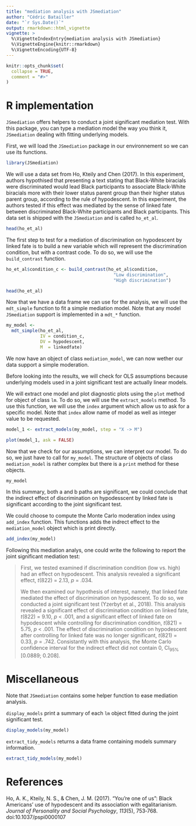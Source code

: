 ```yaml
---
title: "mediation analysis with JSmediation"
author: "Cédric Batailler"
date: "`r Sys.Date()`"
output: rmarkdown::html_vignette
vignette: >
  %\VignetteIndexEntry{mediation analysis with JSmediation}
  %\VignetteEngine{knitr::rmarkdown}
  %\VignetteEncoding{UTF-8}
---
```


```r
knitr::opts_chunk$set(
  collapse = TRUE,
  comment = "#>"
)
```

# R implementation

`JSmediation` offers helpers to conduct a joint significant mediation test. 
With this package, you can type a mediation model the way you think it, 
`JSmediation` dealing with fitting underlying models.

First, we will load the `JSmediation` package in our environnement so we can use
its functions.

```r
library(JSmediation)
```

We will use a data set from Ho, Kteily and Chen (2017). In this experiment, 
authors hypothised that presenting a text stating that Black-White biracials 
were discriminated would lead Black participants to associate Black-White 
biracials more with their lower status parent group than their higher status 
parent group, according to the rule of hypodescent. In this experiment, the 
authors tested if this effect was mediated by the sense of linked fate between 
discriminated Black-White participants and Black participants. This data set 
is shipped with the `JSmediation` and is called `ho_et_al`.

```r
head(ho_et_al)
```

The first step to test for a mediation of discrimination on hypodescent by 
linked fate is to build a new variable which will represent the discrimination
condition, but with a contrast code. To do so, we will use the `build_contrast` 
function.

```r
ho_et_al$condition_c <- build_contrast(ho_et_al$condition,
                                         "Low discrimination",
                                         "High discrimination")

head(ho_et_al)
```

Now that we have a data frame we can use for the analysis, we will use the 
`mdt_simple` function to fit a simple mediation model. Note that any model 
`JSmediation` support is implemented in a `mdt_*` function.

```r
my_model <- 
  mdt_simple(ho_et_al,
             IV = condition_c,
             DV = hypodescent,
             M  = linkedfate)
```

We now have an object of class `mediation_model`, we can now wether our data 
support a simple moderation. 

Before looking into the results, we will check for OLS assumptions because 
underlying models used in a joint significant test are actually linear models.

We will extract one model and plot diagnostic plots using the `plot` method for 
object of class `lm`. To do so, we will use the `extract_models` method. To use
this function, we will use the `index` argument which allow us to ask for a 
specific model. Note that `index` allow name of model as well as integer value
to be requested.

```r
model_1 <- extract_models(my_model, step = "X -> M")

plot(model_1, ask = FALSE)
```

Now that we check for our assumptions, we can interpret our model. To do so,
we just have to call for `my_model`. The structure of objects of class 
`mediation_model` is rather complex but there is a `print` method for these
objects.

```r
my_model
```

In this summary, both a and b paths are significant, we could conclude that 
the indirect effect of discrimination on hypodesscent by linked fate is 
significant according to the joint significant test. 

We could choose to compute the Monte Carlo moderation index using `add_index` 
function. This functions adds the indrect effect to the `mediation_model` 
object which is print directly.

```r
add_index(my_model)
```

Following this mediation analys, one could write the following to report the
joint significant mediation test:

> First, we tested examined if  discrimination condition (low vs. high) had an
> effect on hypodescent. This analysis revealed a significant effect, 
> _t_(822) = 2.13, _p_ = .034.
>
> We then examined our hypothesis of interest, namely, that linked fate 
> mediated the effect of discrimination on hypodescent. To do so, we 
> conducted a joint significant test (Yzerbyt et al., 2018). This analysis
> revealed a significant effect of discrimination condition on linked fate,
> _t_(822) = 9.10, _p_ < .001, and a significant effect of linked fate on 
> hypodescent while controlling for discrimination condition, 
> _t_(821) = 5.75, _p_ < .001. The effect of discrimination condition on 
> hypodescent after controlling for linked fate was no longer significant, 
> _t_(821) = 0.33, _p_ = .742.
> Consistantly with this analysis, the Monte Carlo confidence interval for the
> indirect effect did not contain 0, CI<sub>95%</sub> [0.0889; 0.208].

# Miscellaneous

Note that `JSmediation` contains some helper function to ease mediation 
analysis.

`display_models` print a summary of each `lm` object fitted during the joint 
significant test.

```r
display_models(my_model)
```


`extract_tidy_models` returns a data frame containing models summary 
information.

```r
extract_tidy_models(my_model)
```

# References 

Ho, A. K., Kteily, N. S., & Chen, J. M. (2017). “You’re one of us”: Black Americans’ use of hypodescent and its association with egalitarianism. _Journal of Personality and Social Psychology_, _113_(5), 753‑768. doi:10.1037/pspi0000107
